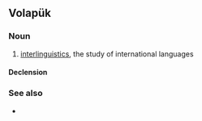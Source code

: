 ==Volapük==

===Noun===
{{vo-noun|-}}

# [[interlinguistics]], the study of international languages

====Declension====
{{vo-decl-noun-np}}

===See also===
* {{l|vo|volapükav}}